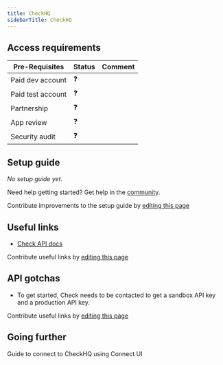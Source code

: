 ```yaml
---
title: CheckHQ
sidebarTitle: CheckHQ
---
```



<Overview />
<PreBuiltTooling />
<PreBuiltUseCases />

## Access requirements
| Pre-Requisites | Status | Comment|
| - | - | - |
| Paid dev account | ❓ |  |
| Paid test account | ❓ |  |
| Partnership | ❓ | |
| App review | ❓ |  |
| Security audit | ❓ | |


## Setup guide

_No setup guide yet._

<Tip>Need help getting started? Get help in the [community](https://nango.dev/slack).</Tip>

<Note>Contribute improvements to the setup guide by [editing this page](https://github.com/nangohq/nango/tree/master/docs/integrations/all/guru-scim.mdx)</Note>


## Useful links
-   [Check API docs](https://docs.checkhq.com/reference/getting-started-1)

<Note>Contribute useful links by [editing this page](https://github.com/nangohq/nango/tree/master/docs/integrations/all/check.mdx)</Note>

## API gotchas

- To get started, Check needs to be contacted to get a sandbox API key and a production API key.


<Note>Contribute useful links by [editing this page](https://github.com/nangohq/nango/tree/master/docs/integrations/all/check.mdx)</Note>

## Going further

<Card title="Connect to CheckHQ" icon="link" href="/integrations/all/checkhq/connect" horizontal>
  Guide to connect to CheckHQ using Connect UI
</Card>
